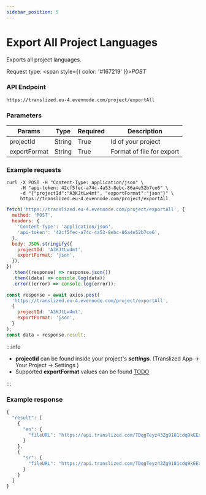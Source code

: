 ```yaml
---
sidebar_position: 5
---
```



# Export All Project Languages

Exports all project languages.

Request type: <span style={{ color: '#167219' }}>_POST_</span>

### API Endpoint

```url
https://translized.eu-4.evennode.com/project/exportAll
```

### Parameters

| Params       | Type   | Required | Description               |
| ------------ | ------ | -------- | ------------------------- |
| projectId    | String | True     | Id of your project        |
| exportFormat | String | True     | Format of file for export |

### Example requests

<Tabs className="api-tabs">
<TabItem value="cURL" label="cURL">

```curl
curl -X POST -H "Content-Type: application/json" \
     -H "api-token: 42cf5fec-a74c-4a53-8ebc-86a4e52b7ce6" \
     -d "{"projectId":"A3KJtLw4mt", "exportFormat":"json"}" \
     https://translized.eu-4.evennode.com/project/exportAll
```

</TabItem>
<TabItem value="js-fetch" label="Javascript Fetch">

```js
fetch('https://translized.eu-4.evennode.com/project/exportAll', {
  method: 'POST',
  headers: {
    'Content-Type': 'application/json',
    'api-token': '42cf5fec-a74c-4a53-8ebc-86a4e52b7ce6',
  },
  body: JSON.stringify({
    projectId: 'A3KJtLw4mt',
    exportFormat: 'json',
  }),
})
  .then((response) => response.json())
  .then((data) => console.log(data))
  .error((error) => console.log(error));
```

</TabItem>
<TabItem value="js-axios" label="Javascript Axios">

```js
const response = await axios.post(
  'https://translized.eu-4.evennode.com/project/exportAll',
  {
    projectId: 'A3KJtLw4mt',
    exportFormat: 'json',
  }
);
const data = response.result;
```

</TabItem>
</Tabs>

:::info

- **projectId** can be found inside your project's **_settings_**. (Translized App -> Your Project -> Settings )
- Supported **exportFormat** values can be found [TODO](#)

:::

### Example response

```js
{
  "result": [
    {
      "en": {
        "fileURL": "https://api.translized.com/TDqgTeyz43Zg9181cdq9kEExL9dzJwTWXD8WjlOK/101c749fcdba1461e016aea28d048fb7_exportFile.json"
      }
    },
    {
      "sr": {
        "fileURL": "https://api.translized.com/TDqgTeyz43Zg9181cdq9kEExL9dzJwTWXD8WjlOK/d86c7323698850ee2e4cd6a389e9d310_exportFile.json"
      }
    }
  ]
}
```

```

```
